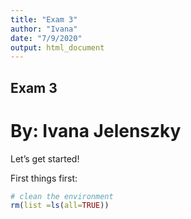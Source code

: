 ```yaml
---
title: "Exam 3"
author: "Ivana"
date: "7/9/2020"
output: html_document
---
```


## Exam 3 
# By: Ivana Jelenszky

Let's get started! 

First things first:

```r
# clean the environment
rm(list =ls(all=TRUE))
```

